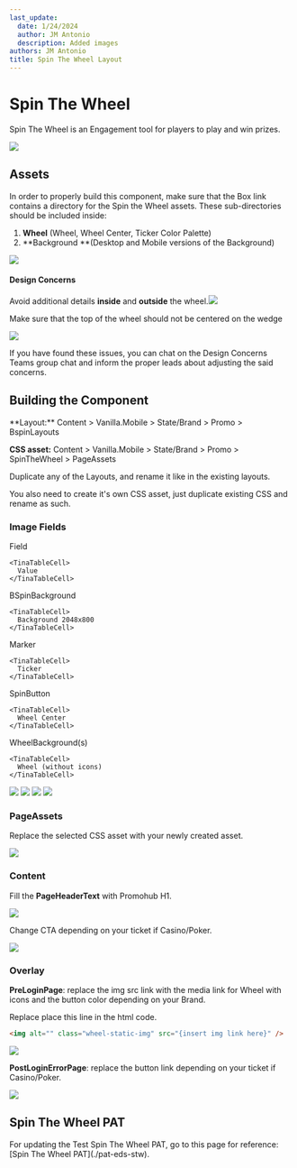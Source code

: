 ```yaml
---
last_update:
  date: 1/24/2024
  author: JM Antonio
  description: Added images
authors: JM Antonio
title: Spin The Wheel Layout
---
```


# Spin The Wheel

Spin The Wheel is an Engagement tool for players to play and win prizes.

![](https://res.cloudinary.com/dlfu36fiw/image/upload/v1709887578/builds/stw/k3lsdnhfs2g0yprea4nv.png)

## Assets

<Admonition type="info" title="Required Assets">
  In order to properly build this component, make sure that the Box link contains a directory for the Spin the Wheel assets. These sub-directories should be included inside:

  1. **Wheel** (Wheel, Wheel Center, Ticker Color Palette)
  2. \*\*Background \*\*(Desktop and Mobile versions of the Background)

  ![](https://res.cloudinary.com/dlfu36fiw/image/upload/v1727754619/builds/stw/Screenshot_2024-10-01_114834_mtkjso.png)
</Admonition>

#### Design Concerns

Avoid additional details **inside** and **outside** the wheel.![](https://res.cloudinary.com/dlfu36fiw/image/upload/v1727760481/builds/stw/extra-details_tedfpb.png)

Make sure that the top of the wheel should not be centered on the wedge

![](https://res.cloudinary.com/dlfu36fiw/image/upload/v1727761089/builds/stw/wheel-alignment_ufmwb1.png)

<Admonition type="info" title="Note">
  If you have found these issues, you can chat on the Design Concerns Teams group chat and inform the proper leads about adjusting the said concerns.
</Admonition>

## Building the Component

<Admonition type="info" title="SiteCore Path">
  **Layout:**
  Content > Vanilla.Mobile > State/Brand > Promo > BspinLayouts

  **CSS asset:**
  Content > Vanilla.Mobile > State/Brand > Promo > SpinTheWheel > PageAssets
</Admonition>

Duplicate any of the Layouts, and rename it like in the existing layouts.

You also need to create it's own CSS asset, just duplicate existing CSS and rename as such.

### Image Fields

<TinaTable topHeader={true}>
  <TinaTableRow>
    <TinaTableCell>
      Field
    </TinaTableCell>

    <TinaTableCell>
      Value
    </TinaTableCell>
  </TinaTableRow>

  <TinaTableRow>
    <TinaTableCell>
      BSpinBackground
    </TinaTableCell>

    <TinaTableCell>
      Background 2048x800
    </TinaTableCell>
  </TinaTableRow>

  <TinaTableRow>
    <TinaTableCell>
      Marker
    </TinaTableCell>

    <TinaTableCell>
      Ticker
    </TinaTableCell>
  </TinaTableRow>

  <TinaTableRow>
    <TinaTableCell>
      SpinButton
    </TinaTableCell>

    <TinaTableCell>
      Wheel Center
    </TinaTableCell>
  </TinaTableRow>

  <TinaTableRow>
    <TinaTableCell>
      WheelBackground(s)
    </TinaTableCell>

    <TinaTableCell>
      Wheel (without icons)
    </TinaTableCell>
  </TinaTableRow>
</TinaTable>

![](https://res.cloudinary.com/dlfu36fiw/image/upload/v1709887574/builds/stw/ykpjjxrcj1va9atzetol.png)
![](https://res.cloudinary.com/dlfu36fiw/image/upload/v1709887575/builds/stw/haqanz2xpyrwjygp84qn.png)
![](https://res.cloudinary.com/dlfu36fiw/image/upload/v1709887512/builds/stw/adefyl5vmzuy7yifhewc.png)
![](https://res.cloudinary.com/dlfu36fiw/image/upload/v1709887513/builds/stw/xnwitpgw9o80vhqekbcq.png)

### PageAssets

Replace the selected CSS asset with your newly created asset.

![](https://res.cloudinary.com/dlfu36fiw/image/upload/v1709887511/builds/stw/emon66atrvpflvq5lags.png)

### Content

Fill the **PageHeaderText** with Promohub H1.

![](https://res.cloudinary.com/dlfu36fiw/image/upload/v1709887511/builds/stw/jhvpx6qdbpknhrwfeagh.png)

Change CTA depending on your ticket if Casino/Poker.

![](https://res.cloudinary.com/dlfu36fiw/image/upload/v1709887511/builds/stw/gh5qxcr9z4nutp3ufghn.png)

### Overlay

**PreLoginPage**: replace the img src link with the media link for Wheel with icons and the button color depending on your Brand.

Replace place this line in the html code.

```html
<img alt="" class="wheel-static-img" src="{insert img link here}" />
```

![](https://res.cloudinary.com/dlfu36fiw/image/upload/v1709887513/builds/stw/fri5wbtw7igwvgaweraj.png)

**PostLoginErrorPage**: replace the button link depending on your ticket if Casino/Poker.

![](https://res.cloudinary.com/dlfu36fiw/image/upload/v1709887512/builds/stw/jd1byupxpbleiudqqhpe.png)

## Spin The Wheel PAT

<Admonition type="info" title="Info">
  For updating the Test Spin The Wheel PAT, go to this page for reference: [Spin The Wheel PAT](./pat-eds-stw).
</Admonition>

